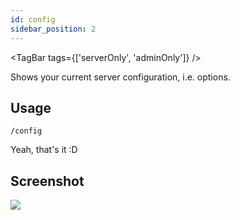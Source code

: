 ```yaml
---
id: config
sidebar_position: 2
---
```


<TagBar tags={['serverOnly', 'adminOnly']} />

Shows your current server configuration, i.e. options.

## Usage

`/config`

Yeah, that's it :D

## Screenshot

![](/img/ss/config.png)